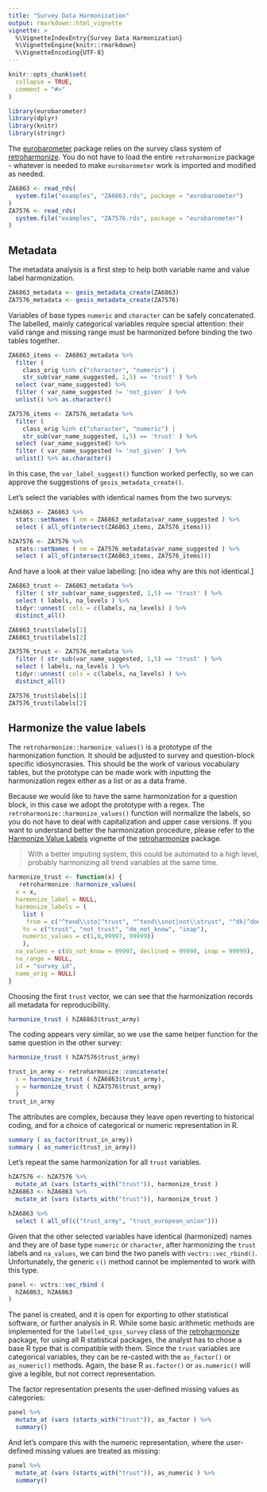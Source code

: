 ```yaml
---
title: "Survey Data Harmonization"
output: rmarkdown::html_vignette
vignette: >
  %\VignetteIndexEntry{Survey Data Harmonization}
  %\VignetteEngine{knitr::rmarkdown}
  %\VignetteEncoding{UTF-8}
---
```


```r
knitr::opts_chunk$set(
  collapse = TRUE,
  comment = "#>"
)
```

```r
library(eurobarometer)
library(dplyr)
library(knitr)
library(stringr)
```

The [eurobarometer](http://eurobarometer.danielantal.eu/) package relies on the survey class system of [retroharmonize](http://retroharmonize.satellitereport.com/). You do not have to load the entire `retroharmonize` package - whatever is needed to make `eurobarometer` work is imported and modified as needed.

```r
ZA6863 <- read_rds(
  system.file("examples", "ZA6863.rds", package = "eurobarometer")
)
ZA7576 <- read_rds(
  system.file("examples", "ZA7576.rds", package = "eurobarometer")
)

```

## Metadata

The metadata analysis is a first step to help both variable name and value label harmonization.

```r
ZA6863_metadata <- gesis_metadata_create(ZA6863)
ZA7576_metadata <- gesis_metadata_create(ZA7576)
```

Variables of base types `numeric` and `character` can be safely concatenated.  The labelled, mainly categorical variables require special attention: their valid range and missing range must be harmonized before binding the two tables together.

```r
ZA6863_items <- ZA6863_metadata %>%
  filter (
    class_orig %in% c("character", "numeric") | 
    str_sub(var_name_suggested, 1,5) == 'trust' ) %>%
  select (var_name_suggested) %>%
  filter ( var_name_suggested != 'not_given' ) %>%
  unlist() %>% as.character() 
```

```r
ZA7576_items <- ZA7576_metadata %>%
  filter (
    class_orig %in% c("character", "numeric") | 
    str_sub(var_name_suggested, 1,5) == 'trust' ) %>%
  select (var_name_suggested) %>%
  filter ( var_name_suggested != 'not_given' ) %>%
  unlist() %>% as.character()
```

In this case, the `var_label_suggest()` function worked perfectly, so we can approve the suggestions of `gesis_metadata_create()`.

Let's select the variables with identical names from the two surveys:

```r
hZA6863 <- ZA6863 %>%
  stats::setNames ( nm = ZA6863_metadata$var_name_suggested ) %>%
  select ( all_of(intersect(ZA6863_items, ZA7576_items)))
```

```r
hZA7576 <- ZA7576 %>%
  stats::setNames ( nm = ZA7576_metadata$var_name_suggested ) %>%
  select ( all_of(intersect(ZA6863_items, ZA7576_items)))
```

And have a look at their value labelling:
[no idea why are this not identical.]

```r
ZA6863_trust <- ZA6863_metadata %>%
  filter ( str_sub(var_name_suggested, 1,5) == 'trust' ) %>%
  select ( labels, na_levels ) %>%
  tidyr::unnest( cols = c(labels, na_levels) ) %>%
  distinct_all()

ZA6863_trust$labels[1]
ZA6863_trust$labels[2]
```

```r
ZA7576_trust <- ZA7576_metadata %>%
  filter ( str_sub(var_name_suggested, 1,5) == 'trust' ) %>%
  select ( labels, na_levels ) %>%
  tidyr::unnest( cols = c(labels, na_levels) ) %>%
  distinct_all()

ZA7576_trust$labels[1]
ZA7576_trust$labels[2]
```
## Harmonize the value labels

The `retroharmonize::harmonize_values()` is a prototype of the harmonization function. It should be adjusted to survey and question-block specific idiosyncrasies. This should be the work of various vocabulary tables, but the prototype can be made work with inputting the harmonization regex either as a list or as a data frame.

Because we would like to have the same harmonization for a question block, in this case we adopt the prototype with a regex. The `retroharmonize::harmonize_values()` function will normalize the labels, so you do not have to deal with capitalization and upper case versions. If you want to understand better the harmonization procedure, please refer to the [Harmonize Value Labels](http://retroharmonize.satellitereport.com/articles/harmonize_labels.html) vignette of the [retroharmonize](http://retroharmonize.satellitereport.com/) package.

> With a better imputing system, this could be automated to a high level, probably harmonizing all trend variables at the same time.

```r
harmonize_trust <- function(x) {
   retroharmonize::harmonize_values(
  x = x,
  harmonize_label = NULL,
  harmonize_labels = (
    list (
     from = c("^tend\\sto|^trust", "^tend\\snot|not\\strust", "^dk|^don", "^inap"), 
    to = c("trust", "not_trust", "do_not_know", "inap"),
    numeric_values = c(1,0,99997, 99999))
    ),
  na_values = c(do_not_know = 99997, declined = 99998, inap = 99999),
  na_range = NULL,
  id = "survey_id",
  name_orig = NULL)
}
```

Choosing the first `trust` vector, we can see that the harmonization records all metadata for reproducibility.

```r
harmonize_trust ( hZA6863$trust_army)
```

The coding appears very similar, so we use the same helper function for the same question in the other survey:

```r
harmonize_trust ( hZA7576$trust_army)
```
```r
trust_in_army <- retroharmonize::concatenate(
  x = harmonize_trust ( hZA6863$trust_army), 
  y = harmonize_trust ( hZA7576$trust_army)
  )
trust_in_army
```
The attributes are complex, because they leave open reverting to historical coding, and for a choice of categorical or numeric representation in R.

```r
summary ( as_factor(trust_in_army))
summary ( as_numeric(trust_in_army))
```
Let's repeat the same harmonization for all `trust` variables.

```r
hZA7576 <- hZA7576 %>%
  mutate_at (vars (starts_with("trust")), harmonize_trust )
hZA6863 <- hZA6863 %>%
  mutate_at (vars (starts_with("trust")), harmonize_trust )

hZA6863 %>%
  select ( all_of(c("trust_army", "trust_european_union")))
```

Given that the other selected variables have identical (harmonized) names and they are of base type `numeric` or `character`, after harmonizing the `trust` labels and `na_values`, we can bind the two panels with `vectrs::vec_rbind()`. Unfortunately, the generic `c()` method cannot be implemented to work with this type.

```r
panel <- vctrs::vec_rbind (
  hZA6863, hZA6863 
)
```

The panel is created, and it is open for exporting to other statistical software, or further analysis in R. While some basic arithmetic methods are implemented for the `labelled_spss_survey` class of the [retroharmonize](http://retroharmonize.satellitereport.com/) package, for using all R statistical packages, the analyst has to chose a base R type that is compatible with them. Since the `trust` variables are categorical variables, they can be re-casted with the `as_factor()` or `as_numeric()` methods. Again, the base R `as.factor()` or `as.numeric()` will give a legible, but not correct representation. 

The factor representation presents the user-defined missing values as categories:

```r
panel %>%
  mutate_at (vars (starts_with("trust")), as_factor ) %>%
  summary()
```

And let's compare this with the numeric representation, where the user-defined missing values are treated as missing:

```r
panel %>%
  mutate_at (vars (starts_with("trust")), as_numeric ) %>%
  summary()
```
